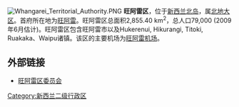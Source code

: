 [[File:Whangarei_Territorial_Authority.PNG|right]]
'''旺阿雷区'''，位于[[新西兰|新西兰]][[北岛|北岛]]，属[[北地大区|北地大区]]。首府所在地为[[旺阿雷|旺阿雷]]。旺阿雷区总面积2,855.40 km<sup>2</sup>，总人口79,000 (2009年6月估计)。旺阿雷区包含旺阿雷市以及Hukerenui, Hikurangi, Titoki, Ruakaka、Waipu诸镇。该区的主要机场为[[旺阿雷机场|旺阿雷机场]]。

==外部链接==
* [http://www.wdc.govt.nz/ 旺阿雷区委员会] {{Wayback|url=http://www.wdc.govt.nz/ |date=20210207172719 }}

[[Category:新西兰二级行政区|Category:新西兰二级行政区]]